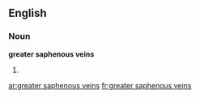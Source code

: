 ==English==

===Noun===
'''greater saphenous veins'''

# {{plural of|greater saphenous vein}}

[[ar:greater saphenous veins]]
[[fr:greater saphenous veins]]